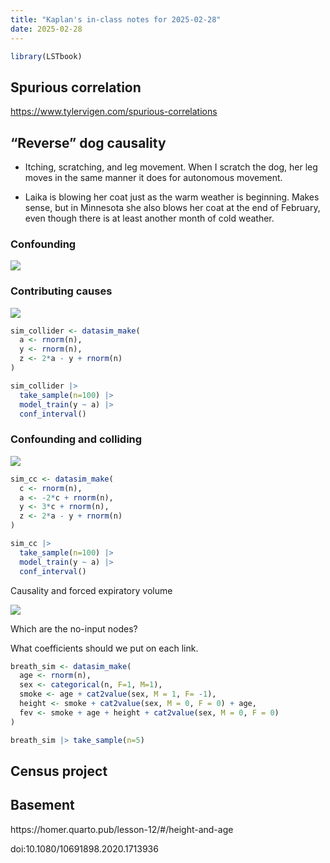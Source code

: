 ```yaml
---
title: "Kaplan's in-class notes for 2025-02-28"
date: 2025-02-28
---
```


```r
library(LSTbook)
```

## Spurious correlation

<https://www.tylervigen.com/spurious-correlations>

## "Reverse" dog causality

- Itching, scratching, and leg movement. When I scratch the dog, her leg moves in the same manner it does for autonomous movement.

- Laika is blowing her coat just as the warm weather is beginning. Makes sense, but in Minnesota she also blows her coat at the end of February, even though there is at least another month of cold weather.



### Confounding

![](www/confounding.png)

### Contributing causes

![](www/contributing-causes.png)

```r
sim_collider <- datasim_make(
  a <- rnorm(n),
  y <- rnorm(n),
  z <- 2*a - y + rnorm(n)
)

sim_collider |>
  take_sample(n=100) |>
  model_train(y ~ a) |>
  conf_interval()
```

### Confounding and colliding


![](www/confounder-collider.png)

```r
sim_cc <- datasim_make(
  c <- rnorm(n),
  a <- -2*c + rnorm(n),
  y <- 3*c + rnorm(n),
  z <- 2*a - y + rnorm(n)
)

sim_cc |>
  take_sample(n=100) |>
  model_train(y ~ a) |>
  conf_interval()
```



Causality and forced expiratory volume

![](www/FEV-network.png)


Which are the no-input nodes?

What coefficients should we put on each link.

```r
breath_sim <- datasim_make(
  age <- rnorm(n),
  sex <- categorical(n, F=1, M=1),
  smoke <- age + cat2value(sex, M = 1, F= -1),
  height <- smoke + cat2value(sex, M = 0, F = 0) + age,
  fev <- smoke + age + height + cat2value(sex, M = 0, F = 0) 
)

breath_sim |> take_sample(n=5)
```

## Census project





## Basement

https://homer.quarto.pub/lesson-12/#/height-and-age

doi:10.1080/10691898.2020.1713936


